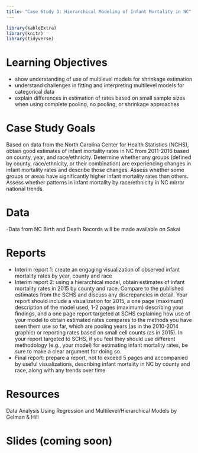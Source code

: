 ```yaml
---
title: "Case Study 3: Hierarchical Modeling of Infant Mortality in NC"
---
```


```r
library(kableExtra)
library(knitr)
library(tidyverse)
```


# Learning Objectives

- show understanding of use of multilevel models for shrinkage estimation
- understand challenges in fitting and interpreting multilevel models for categorical data
- explain differences in estimation of rates based on small sample sizes when using complete pooling, no pooling, or shrinkage approaches

# Case Study Goals
Based on data from the North Carolina Center for Health Statistics (NCHS), obtain good estimates of infant mortality rates in NC from 2011-2016 based on county, year, and race/ethnicity. Determine whether any groups (defined by county, race/ethnicity, or their combination) are experiencing changes in infant mortality rates and describe those changes. Assess whether some groups or areas have significantly higher infant mortality rates than others. Assess whether patterns in infant mortality by race/ethnicity in NC mirror national trends. 

# Data

-Data from NC Birth and Death Records will be made available on Sakai 
 

# Reports

- Interim report 1: create an engaging visualization of observed infant mortality rates by year, county and race
- Interim report 2: using a hierarchical model, obtain estimates of infant mortality rates in 2015 by county and race. Compare to the published estimates from the SCHS and discuss any discrepancies in detail. Your report should include a visualization for 2015, a one page (maximum) description of the model used, 1-2 pages (maximum) describing your findings, and a one page report targeted at SCHS explaining how use of your model to obtain estimated rates compares to the methods you have seen them use so far, which are pooling years (as in the 2010-2014 graphic) or reporting rates based on small cell counts (as in 2015). In your report targeted to SCHS, if you feel they should use different methodology (e.g., your model) for estimating infant mortality rates, be sure to make a clear argument for doing so.
- Final report: prepare a report, not to exceed 5 pages and accompanied by useful visualizations, describing infant mortality in NC by county and race, along with any trends over time


# Resources

Data Analysis Using Regression and Multilevel/Hierarchical Models by Gelman & Hill


# Slides (coming soon)

<!---

[Infant Mortality in NC](decks/cs03_1_deck.html)

[Multilevel Modeling Tutorial: Liz (including radon analysis from Gelman and Hill)](decks/cs03_2_deck.html)


[Binomial regression:  Amy ](decks/cs03_3_deck.html)

[Multilevel modeling with categorical data: Liz](decks/cs03_4_deck.html)

[Bayesian Hierarchical Modeing Using BMRS: Liz](decks/cs03_5_deck.html)

--->


